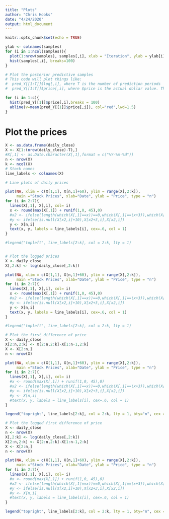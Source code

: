 ```yaml
---
title: "Plots"
author: "Chris Hooks"
date: "4/24/2020"
output: html_document
---
```


```r
knitr::opts_chunk$set(echo = TRUE)
```

```r
ylab <- colnames(samples)
for (i in 1:ncol(samples)){
  plot(1:nrow(samples), samples[,i], xlab = "Iteration", ylab = ylab[i], type="l")
  hist(samples[,i], breaks=100)
}
```

```r
# Plot the posterior predictive samples
# This code will plot things like:
#  pred_Y[[1:T]]$log[,i], where T is the number of prediction periods
#  pred_Y[[1:T]]$price[,i], where $price is the actual dollar value. The log is the log price

for (i in 1:c){
  hist(pred_Y[[1]]$price[,i],breaks = 100)
  abline(v=mean(pred_Y[[1]]$price[,i]), col="red",lwd=1.5)
}
```



# Plot the prices
```r
X <- as.data.frame(daily_close)
X <- X[1:(nrow(daily_close)-T),]
#X[,1] <- as.Date.character(X[,1],format = c("%Y-%m-%d"))
n <- nrow(X)
k <- ncol(X)
# Stock names
line_labels <- colnames(X)
```

```r
# Line plots of daily prices

plot(NA, xlim = c(X[1,1], X[n,1]+60), ylim = range(X[,2:k]),
     main ="Stock Prices", xlab="Date", ylab = "Price", type = "n")
for (i in 2:7){
  lines(X[,1], X[,i], col= i)
  x <- round(max(X[,1]) + runif(1,0, 45),0)
  #x2 <- ifelse(length(which(X[,1]==x))==0,which(X[,1]==(x+3)),which(X[,1]==x))
  #y <- ifelse(is.null(X[x2,i]+10),X[x2+3,i],X[x2,i])
  y <- X[n,i]
  text(x, y, labels = line_labels[i], cex=.6, col = 1)
}

#legend("topleft", line_labels[2:k], col = 2:k, lty = 1)
```

```r

```


```r
# Plot the logged prices
X <- daily_close
X[,2:k] <- log(daily_close[,2:k])

plot(NA, xlim = c(X[1,1], X[n,1]+60), ylim = range(X[,2:k]),
     main ="Stock Prices", xlab="Date", ylab = "Price", type = "n")
for (i in 2:7){
  lines(X[,1], X[,i], col= i)
  x <- round(max(X[,1]) + runif(1,0, 45),0)
  #x2 <- ifelse(length(which(X[,1]==x))==0,which(X[,1]==(x+3)),which(X[,1]==x))
  #y <- ifelse(is.null(X[x2,i]+10),X[x2+3,i],X[x2,i])
  y <- X[n,i]
  text(x, y, labels = line_labels[i], cex=.6, col = 1)
}

#legend("topleft", line_labels[2:k], col = 2:k, lty = 1)
```

```r
# Plot the first difference of price
X <- daily_close
X[2:n,2:k] <- X[2:n,2:k]-X[1:n-1,2:k]
X <- X[2:n,]
n <- nrow(X)

plot(NA, xlim = c(X[1,1], X[n,1]+60), ylim = range(X[,2:k]),
     main ="Stock Prices", xlab="Date", ylab = "Price", type = "n")
for (i in 2:7){
  lines(X[,1], X[,i], col= i)
  #x <- round(max(X[,1]) + runif(1,0, 45),0)
  #x2 <- ifelse(length(which(X[,1]==x))==0,which(X[,1]==(x+3)),which(X[,1]==x))
  #y <- ifelse(is.null(X[x2,i]+10),X[x2+3,i],X[x2,i])
  #y <- X[n,i]
  #text(x, y, labels = line_labels[i], cex=.6, col = 1)
}

legend("topright", line_labels[2:k], col = 2:k, lty = 1, bty="n", cex = 0.6)
```

```r
# Plot the logged first difference of price
X <- daily_close
n <- nrow(X)
X[,2:k] <- log(daily_close[,2:k])
X[2:n,2:k] <- X[2:n,2:k]-X[1:n-1,2:k]
X <- X[2:n,]
n <- nrow(X)

plot(NA, xlim = c(X[1,1], X[n,1]+60), ylim = range(X[,2:k]),
     main ="Stock Prices", xlab="Date", ylab = "Price", type = "n")
for (i in 2:7){
  lines(X[,1], X[,i], col= i)
  #x <- round(max(X[,1]) + runif(1,0, 45),0)
  #x2 <- ifelse(length(which(X[,1]==x))==0,which(X[,1]==(x+3)),which(X[,1]==x))
  #y <- ifelse(is.null(X[x2,i]+10),X[x2+3,i],X[x2,i])
  #y <- X[n,i]
  #text(x, y, labels = line_labels[i], cex=.6, col = 1)
}

legend("topright", line_labels[2:k], col = 2:k, lty = 1, bty="n", cex = 0.6)
```






























